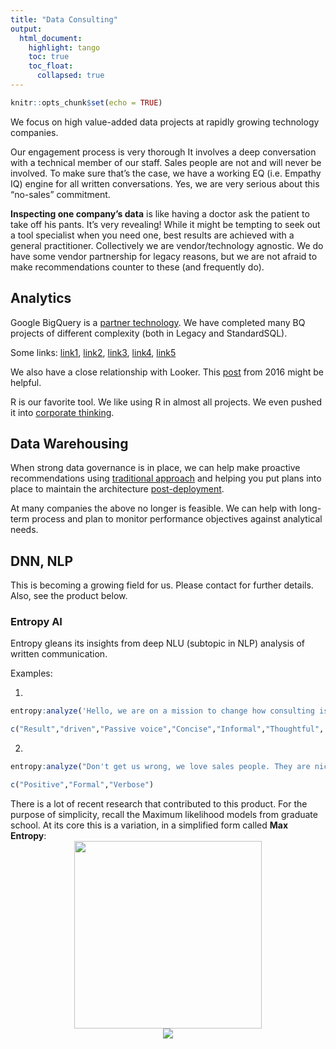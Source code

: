 ```yaml
---
title: "Data Consulting"
output:
  html_document:
    highlight: tango
    toc: true
    toc_float:
      collapsed: true
---
```


```r
knitr::opts_chunk$set(echo = TRUE)
```
We focus on high value-added data projects at rapidly growing technology companies.

Our engagement process is very thorough It involves a deep conversation with a technical member of our staff. Sales people are not and will never be involved. To make sure that's the case, we have a working EQ (i.e. Empathy IQ) engine for all written conversations. Yes, we are very serious about this "no-sales" commitment.

**Inspecting one company's data** is like having a doctor ask the patient to take off his pants. It's very revealing! While it might be tempting to seek out a tool specialist when you need one, best results are achieved with a general practitioner. Collectively we are vendor/technology agnostic. We do have some vendor partnership for legacy reasons, but we are not afraid to make recommendations counter to these (and frequently do).

## Analytics

Google BigQuery is a [partner technology](https://cloud.google.com/partners/directory/#?q=caura#search). We have completed many BQ projects of different complexity (both in Legacy and StandardSQL).

Some links:
<a href="https://discourse.looker.com/t/developer-and-production-pdts-in-looker/3567">link1</a>, <a href="https://discourse.looker.com/t/bigquery-migrating-from-legacy-sql-to-standard-sql/3568">link2</a>, <a href="https://discourse.looker.com/t/incremental-pdts-on-bigquery-or-how-to-produce-daily-snapshots-on-scd-type-1-schemas/2666">link3</a>, <a href="https://stackoverflow.com/questions/35807572/bigquery-pivot-data-rows-columns/43711803#43711803">link4</a>, <a href="https://stackoverflow.com/questions/42151828/google-bigquery-taking-too-long-but-small-change">link5</a>

We also have a close relationship with Looker. This [post](http://segahmeer.com/post/why-did-i-become-a-data-consultant-and-a-looker-partner) from 2016 might be helpful.

R is our favorite tool. We like using R in almost all projects. We even pushed it into  [corporate thinking](https://looker.com/blog/predict-lending-clubs-loan-portfolio-returns-using-hp-vertica-looker-and-distributed-r).

## Data Warehousing

When strong data governance is in place, we can help make proactive recommendations using [traditional approach](https://discourse.looker.com/t/designing-a-data-warehouse-what-would-a-bi-solution-recommend/1231/5) and helping you put plans into place to maintain the architecture [post-deployment](https://discourse.looker.com/t/optimize-query-performance-with-lookml-a-case-study/1219).

At many companies the above no longer is feasible. We can help with long-term process and plan to monitor performance objectives against analytical needs.

## DNN, NLP

This is becoming a growing field for us. Please contact for further details. Also, see the product below.

### Entropy AI
Entropy gleans its insights from deep NLU (subtopic in NLP) analysis of written communication.

Examples:

1)
```r
entropy:analyze('Hello, we are on a mission to change how consulting is done.')
```
```r
c("Result","driven","Passive voice","Concise","Informal","Thoughtful", "Assertive")
```

2)
```r
entropy:analyze("Don't get us wrong, we love sales people. They are nice people. We like spending time with them. But we also belief that in consulting a direct connection with a technical member is key to a successful engagement.")
```
```r
c("Positive","Formal","Verbose")
```


There is a lot of recent research that contributed to this product. For the purpose of simplicity, recall the Maximum likelihood models from graduate school. At its core this is a variation, in a simplified form called **Max Entropy**:
<center><img src="https://user-images.githubusercontent.com/1756903/32816722-17b7e470-c96f-11e7-8225-9ee0e0882343.png" width="300"></center>

<center>[![](entropy.gif)](mailto:entropy@caura.co?subject=demo)</center>

